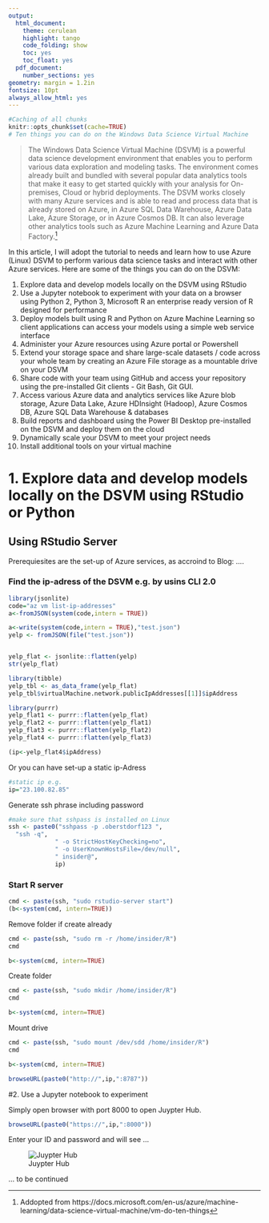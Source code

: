 ```yaml
---
output:
  html_document:
    theme: cerulean
    highlight: tango
    code_folding: show
    toc: yes
    toc_float: yes
  pdf_document:
    number_sections: yes
geometry: margin = 1.2in
fontsize: 10pt
always_allow_html: yes
---
```


```r
#Caching of all chunks
knitr::opts_chunk$set(cache=TRUE)
# Ten things you can do on the Windows Data Science Virtual Machine
```



>The Windows Data Science Virtual Machine (DSVM) is a powerful data science development environment that enables you to perform various data exploration and modeling tasks. The environment comes already built and bundled with several popular data analytics tools that make it easy to get started quickly with your analysis for On-premises, Cloud or hybrid deployments. The DSVM works closely with many Azure services and is able to read and process data that is already stored on Azure, in Azure SQL Data Warehouse, Azure Data Lake, Azure Storage, or in Azure Cosmos DB. It can also leverage other analytics tools such as Azure Machine Learning and Azure Data Factory.[^1]

In this article, I will adopt the tutorial to needs and learn how to use Azure (Linux) DSVM to perform various data science tasks and interact with other Azure services. Here are some of the things you can do on the DSVM:

1. Explore data and develop models locally on the DSVM using RStudio
2.  Use a Jupyter notebook to experiment with your data on a browser using Python 2, Python 3, Microsoft R an enterprise ready version of R designed for performance
3. Deploy models built using R and Python on Azure Machine Learning so client applications can access your models using a simple web service interface
4. Administer your Azure resources using Azure portal or Powershell
5. Extend your storage space and share large-scale datasets / code across your whole team by creating an Azure File storage as a mountable drive on your DSVM
6. Share code with your team using GitHub and access your repository using the pre-installed Git clients - Git Bash, Git GUI.
7. Access various Azure data and analytics services like Azure blob storage, Azure Data Lake, Azure HDInsight (Hadoop), Azure Cosmos DB, Azure SQL Data Warehouse & databases
8. Build reports and dashboard using the Power BI Desktop pre-installed on the DSVM and deploy them on the cloud
9. Dynamically scale your DSVM to meet your project needs
10. Install additional tools on your virtual machine


# 1. Explore data and develop models locally on the DSVM using RStudio or Python

## Using RStudio Server


Prerequiesites are the set-up of Azure services, as accroind to Blog: ....

### Find the ip-adress of the DSVM e.g. by usins CLI 2.0
```r
library(jsonlite)
code="az vm list-ip-addresses"
a<-fromJSON(system(code,intern = TRUE))

a<-write(system(code,intern = TRUE),"test.json")
yelp <- fromJSON(file("test.json"))


yelp_flat <- jsonlite::flatten(yelp)
str(yelp_flat)
```

```r
library(tibble)
yelp_tbl <- as_data_frame(yelp_flat)
yelp_tbl$virtualMachine.network.publicIpAddresses[[1]]$ipAddress
```

```r
library(purrr)
yelp_flat1 <- purrr::flatten(yelp_flat)
yelp_flat2 <- purrr::flatten(yelp_flat1)
yelp_flat3 <- purrr::flatten(yelp_flat2)
yelp_flat4 <- purrr::flatten(yelp_flat3)

(ip<-yelp_flat4$ipAddress)
```

Or you can have set-up a static ip-Adress
```r
#static ip e.g. 
ip="23.100.82.85"
```


Generate ssh phrase including password
```r
#make sure that sshpass is installed on Linux
ssh <- paste0("sshpass -p .oberstdorf123 ",
  "ssh -q",
             " -o StrictHostKeyChecking=no",
             " -o UserKnownHostsFile=/dev/null",
             " insider@",
             ip)
```

### Start R server

```r
cmd <- paste(ssh, "sudo rstudio-server start")
(b<-system(cmd, intern=TRUE))
```

Remove folder if create already

```r
cmd <- paste(ssh, "sudo rm -r /home/insider/R")
cmd

b<-system(cmd, intern=TRUE)
```

Create folder

```r
cmd <- paste(ssh, "sudo mkdir /home/insider/R")
cmd

b<-system(cmd, intern=TRUE)
```

Mount drive

```r
cmd <- paste(ssh, "sudo mount /dev/sdd /home/insider/R")
cmd

b<-system(cmd, intern=TRUE)
```


```r
browseURL(paste0("http://",ip,":8787"))
```


#2.  Use a Jupyter notebook to experiment

Simply open browser with port 8000 to open Juypter Hub. 
```r
browseURL(paste0("https://",ip,":8000"))
```

Enter your ID and password and will see ...

![Juypter Hub](images/jupyter_hub.png)



... to be continued

[^1]: Addopted from https://docs.microsoft.com/en-us/azure/machine-learning/data-science-virtual-machine/vm-do-ten-things
